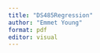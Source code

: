 ```yaml
---
title: "DS485Regression"
author: "Emmet Young"
format: pdf
editor: visual
---
```


```r

```

```r

```
